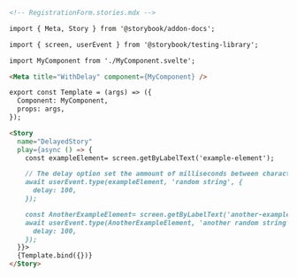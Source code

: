 ```md
<!-- RegistrationForm.stories.mdx -->

import { Meta, Story } from '@storybook/addon-docs';

import { screen, userEvent } from '@storybook/testing-library';

import MyComponent from './MyComponent.svelte';

<Meta title="WithDelay" component={MyComponent} />

export const Template = (args) => ({
  Component: MyComponent,
  props: args,
});

<Story
  name="DelayedStory"
  play={async () => {
    const exampleElement= screen.getByLabelText('example-element');

    // The delay option set the ammount of milliseconds between characters being typed
    await userEvent.type(exampleElement, 'random string', {
      delay: 100,
    });

    const AnotherExampleElement= screen.getByLabelText('another-example-element');
    await userEvent.type(AnotherExampleElement, 'another random string', {
      delay: 100,
    });
  }}>
  {Template.bind({})}
</Story>
```